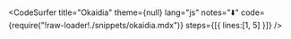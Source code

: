 
<CodeSurfer
  title="Okaidia"
  theme={null}
	lang="js"
  notes="⬇️"
  code={require("!raw-loader!./snippets/okaidia.mdx")}
  steps={[{ lines:[1, 5] }]}
/>